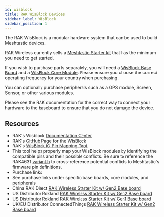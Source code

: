 ---
id: wisblock
title: RAK WisBlock Devices
sidebar_label: WisBlock
sidebar_position: 1
---


The RAK WisBlock is a modular hardware system that can be used to build Meshtastic devices.

RAK Wireless currently sells a [Meshtastic Starter kit](https://store.rakwireless.com/products/wisblock-meshtastic-starter-kit) that has the minimum you need to get started.

If you wish to purchase parts separately, you will need a [WisBlock Base Board](./base-board) and a [WisBlock Core Module](./core-module). Please ensure you choose the correct operating frequency for your country when purchasing.

You can optionally purchase peripherals such as a GPS module, Screen, Sensor, or other various modules.

Please see the RAK documentation for the correct way to connect your hardware to the baseboard to ensure that you do not damage the device.

## Resources

- RAK's Wisblock [Documentation Center](https://docs.rakwireless.com/Product-Categories/WisBlock)
- RAK's [GitHub Page](https://github.com/RAKWireless/WisBlock) for the WisBlock
- RAK's [WisBlock IO Pin Mapping Tool](https://docs.rakwireless.com/Knowledge-Hub/Pin-Mapper/).
 - This tool helps properly map your WisBlock modules by identifying the compatible pins and their possible conflicts. Be sure to reference the RAK4631 [variant.h](https://github.com/meshtastic/firmware/blob/master/variants/rak4631/variant.h) to cross-reference potential conflicts to Meshtastic's firmware pin definitions.
- Purchase links
 - See purchase links under specific base boards, core modules, and peripherals
  - China RAK Direct [RAK Wireless Starter Kit w/ Gen2 Base board](https://store.rakwireless.com/products/wisblock-meshtastic-starter-kit)
  - US Distributor Rokland [RAK Wireless Starter Kit w/ Gen2 Base board](https://store.rokland.com/products/rak-wireless-wisblock-meshtastic-starter-kit)
  - US Distributor Rokland [RAK Wireless Starter Kit w/ Gen1 Base board](https://store.rokland.com/products/rakwireless-meshtastic-starter-kit-alternative-with-rak5005-o-base)
  - UK/EU Distributor ConnectedThings [RAK Wireless Starter Kit w/ Gen2 Base board](https://connectedthings.store/gb/meshtastic/rak-wisblock-meshtastic-starter-kit.html)
